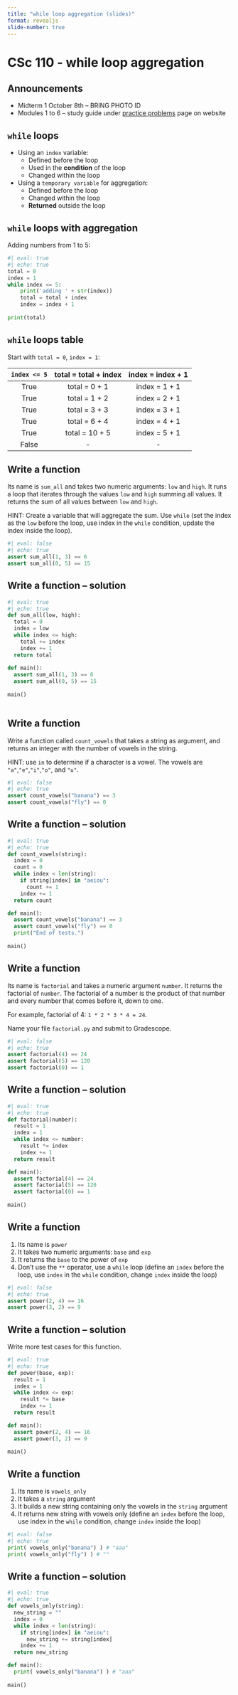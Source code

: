 ```yaml
---
title: "while loop aggregation (slides)"
format: revealjs
slide-number: true
---
```


# CSc 110 - while loop aggregation

## Announcements

* Midterm 1 October 8th -- BRING PHOTO ID
* Modules 1 to 6 -- study guide under [practice problems](practice-01.html) page on website


## `while` loops

-   Using an `index` variable:
    -   Defined before the loop
    -   Used in the **condition** of the loop
    -   Changed within the loop
-   Using a `temporary variable` for aggregation:
    -   Defined before the loop
    -   Changed within the loop
    -   **Returned** outside the loop

## `while` loops with aggregation

Adding numbers from 1 to 5:
```python
#| eval: true
#| echo: true
total = 0
index = 1
while index <= 5:
    print('adding ' + str(index))
    total = total + index
    index = index + 1
    
print(total)
```

## `while` loops table

Start with `total = 0`, `index = 1`:

| `index <= 5`   | total =  total + index | index = index + 1 |
| :-------: |:-------: |:-------: |
| True | total = 0 + 1 | index = 1 + 1 |
| True | total = 1 + 2 | index = 2 + 1 |
| True | total = 3 + 3 | index = 3 + 1 |
| True | total = 6 + 4 | index = 4 + 1 |
| True | total = 10 + 5 | index = 5 + 1 |
| False | - | - |

## Write a function

Its name is `sum_all` and takes two numeric arguments: `low` and `high`.
It runs a loop that iterates through the values `low` and `high` summing all values.
It returns the sum of all values between `low` and `high`.

HINT: Create a variable that will aggregate the sum. Use `while` (set the index as the `low` before the loop, use index in the `while` condition, update the index inside the loop). 

```python
#| eval: false
#| echo: true
assert sum_all(1, 3) == 6
assert sum_all(0, 5) == 15
```

## Write a function -- solution

```python
#| eval: true
#| echo: true
def sum_all(low, high):
  total = 0
  index = low
  while index <= high:
    total += index
    index += 1
  return total
    
def main():
  assert sum_all(1, 3) == 6
  assert sum_all(0, 5) == 15
  
main()
  
```

## Write a function

Write a function called `count_vowels` that takes a string as argument, and returns
an integer with the number of vowels in the string.

HINT: use `in` to determine if a character is a vowel. The vowels are `"a"`,`"e"`,`"i"`,`"o"`, and `"u"`.

```python
#| eval: false
#| echo: true
assert count_vowels("banana") == 3
assert count_vowels("fly") == 0
```

## Write a function -- solution

```python
#| eval: true
#| echo: true
def count_vowels(string):
  index = 0
  count = 0
  while index < len(string):
    if string[index] in "aeiou":
      count += 1
    index += 1
  return count

def main():
  assert count_vowels("banana") == 3
  assert count_vowels("fly") == 0
  print("End of tests.")
  
main()

```


## Write a function

Its name is `factorial` and takes a numeric argument `number`.
It returns the factorial of `number`. 
The factorial of a number is the product of that number and every number that comes before it, down to one. 

For example, factorial of 4: `1 * 2 * 3 * 4 = 24`.

Name your file `factorial.py` and submit to Gradescope.

```python
#| eval: false
#| echo: true
assert factorial(4) == 24
assert factorial(5) == 120
assert factorial(0) == 1
```


## Write a function -- solution

```python
#| eval: true
#| echo: true
def factorial(number):
  result = 1
  index = 1
  while index <= number:
    result *= index
    index += 1
  return result

def main():
  assert factorial(4) == 24
  assert factorial(5) == 120
  assert factorial(0) == 1
  
main()
```


## Write a function

1.  Its name is `power`
2.  It takes two numeric arguments: `base` and `exp`
3.  It returns the `base` to the power of `exp`
4.  Don't use the `**` operator, use a `while` loop (define an `index` before the loop, use `index` in the `while` condition, change `index` inside the loop)

```python
#| eval: false
#| echo: true
assert power(2, 4) == 16
assert power(3, 2) == 9
```


## Write a function -- solution

Write more test cases for this function.

```python
#| eval: true
#| echo: true
def power(base, exp):
  result = 1
  index = 1
  while index <= exp:
    result *= base
    index += 1
  return result

def main():
  assert power(2, 4) == 16
  assert power(3, 2) == 9
    
main()
```


## Write a function

1.  Its name is `vowels_only`
2.  It takes a `string` argument
3.  It builds a new string containing only the vowels in the `string` argument
4.  It returns new string with vowels only (define an `index` before the loop, use index in the `while` condition, change `index` inside the loop)

```python
#| eval: false
#| echo: true
print( vowels_only("banana") ) # "aaa"
print( vowels_only("fly") ) # ""
```


## Write a function -- solution


```python
#| eval: true
#| echo: true
def vowels_only(string):
  new_string = ""
  index = 0
  while index < len(string):
    if string[index] in "aeiou":
      new_string += string[index]
    index += 1
  return new_string

def main():
  print( vowels_only("banana") ) # "aaa"
  
main()
```